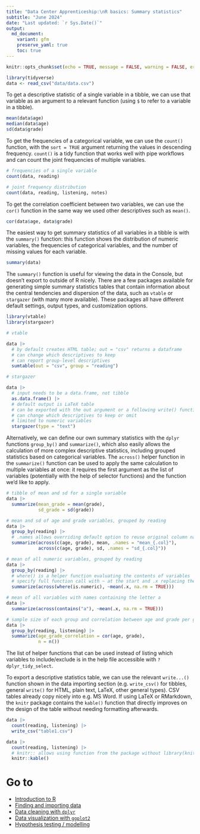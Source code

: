 ```yaml
---
title: "Data Center Apprenticeship:\nR basics: Summary statistics"
subtitle: "June 2024" 
date: "Last updated: `r Sys.Date()`"
output:
  md_document:
    variant: gfm
    preserve_yaml: true
    toc: true
---
```


```r
knitr::opts_chunk$set(echo = TRUE, message = FALSE, warning = FALSE, error = FALSE)
```
```r
library(tidyverse)
data <- read_csv("data/data.csv")
```


To get a descriptive statistic of a single variable in a tibble, we can use that variable as an argument to a relevant function (using `$` to refer to a variable in a tibble).

```r
mean(data$age)
median(data$age)
sd(data$grade)
```

To get the frequencies of a categorical variable, we can use the `count()` function, with the `sort = TRUE` argument returning the values in descending frequency.
`count()` is a tidy function that works well with pipe workflows and can count the joint frequencies of multiple variables.

```r
# frequencies of a single variable
count(data, reading)

# joint frequency distribution
count(data, reading, listening, notes)
```

To get the correlation coefficient between two variables, we can use the `cor()` function in the same way we used other descriptives such as `mean()`.

```r
cor(data$age, data$grade)
```

The easiest way to get summary statistics of all variables in a tibble is with the `summary()` function: this function shows the distribution of numeric variables, the frequencies of categorical variables, and the number of missing values for each variable.

```r
summary(data)
```

The `summary()` function is useful for viewing the data in the Console, but doesn't export to outside of R nicely.
There are a few packages available for generating simple summary statistics tables that contain information about the central tendencies and dispersion of the data, such as `vtable` or `stargazer` (with many more available).
These packages all have different default settings, output types, and customization options.

```r
library(vtable)
library(stargazer)

# vtable

data |> 
  # by default creates HTML table; out = "csv" returns a dataframe
  # can change which descriptives to keep
  # can report group-level descriptives
  sumtable(out = "csv", group = "reading")

# stargazer

data |> 
  # input needs to be a data.frame, not tibble
  as.data.frame() |> 
  # default output is LaTeX table
  # can be exported with the out argument or a following write() function
  # can change which descriptives to keep or omit
  # limited to numeric variables
  stargazer(type = "text")
```

Alternatively, we can define our own summary statistics with the `dplyr` functions `group_by()` and `summarize()`, which also easily allows the calculation of more complex descriptive statistics, including grouped statistics based on categorical variables.
The `across()` helper function in the `summarize()` function can be used to apply the same calculation to multiple variables at once: it requires the first argument as the list of variables (potentially with the help of selector functions) and the function we'd like to apply.

```r
# tibble of mean and sd for a single variable
data |> 
  summarize(mean_grade = mean(grade),
            sd_grade = sd(grade))

# mean and sd of age and grade variables, grouped by reading
data |> 
  group_by(reading) |> 
  # .names allows overriding default option to reuse original column names
  summarize(across(c(age, grade), mean, .names = "mean_{.col}"),
            across(c(age, grade), sd, .names = "sd_{.col}"))

# mean of all numeric variables, grouped by reading
data |> 
  group_by(reading) |> 
  # where() is a helper function evaluating the contents of variables
  # specify full function call with ~ at the start and .x replacing the variable name
  summarize(across(where(is.numeric), ~mean(.x, na.rm = TRUE)))

# mean of all variables with names containing the letter a
data |> 
  summarize(across(contains("a"), ~mean(.x, na.rm = TRUE)))

# sample size of each group and correlation between age and grade per group
data |> 
  group_by(reading, listening) |> 
  summarize(age_grade_correlation = cor(age, grade),
            n = n())
```

The list of helper functions that can be used instead of listing which variables to include/exclude is in the help file accessible with `?dplyr_tidy_select`.

To export a descriptive statistics table, we can use the relevant `write...()` function shown in the data importing section (e.g. `write_csv()` for tibbles, general `write()` for HTML, plain text, LaTeX, other general types).
CSV tables already copy nicely into e.g. MS Word.
If using LaTeX or RMarkdown, the `knitr` package contains the `kable()` function that directly improves on the design of the table without needing formatting afterwards.

```r
data |> 
  count(reading, listening) |> 
  write_csv("table1.csv")
```
```r
data |> 
  count(reading, listening) |> 
  # knitr:: allows using function from the package without library(knitr)
  knitr::kable()
```

# Go to

* [Introduction to R](../intro)
* [Finding and importing data](../import)
* [Data cleaning with `dplyr`](../clean)
* [Data visualization with `ggplot2`](../ggplot)
* [Hypothesis testing / modelling](../tests)